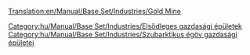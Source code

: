 [[Translation:en/Manual/Base Set/Industries/Gold Mine]]

{{hu/Manual/Base Set/Industries/Gazdasági épületek|kép=en/Manual/Base Set/Industries/Goldmine.png
|név=Aranybánya
|klíma=[[hu/Manual/Éghajlatok|szubarktikus]]
|elfogad=---
|előállít=[[hu/Manual/Base Set/Cargos/Arany|aranyat]]
|megjegyzés=más [[hu/Manual/Éghajlatok|éghajlaton]] nem található.
}}

{{hu/Manual/Base Set/Industries/Navbox Gazdasági épületek}}

[[Category:hu/Manual/Base Set/Industries/Elsődleges gazdasági épületek]]
[[Category:hu/Manual/Base Set/Industries/Szubarktikus égöv gazdasági épületei]]